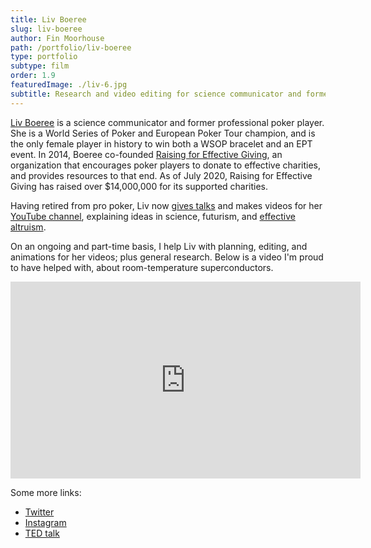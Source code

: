 ```yaml
---
title: Liv Boeree
slug: liv-boeree
author: Fin Moorhouse
path: /portfolio/liv-boeree
type: portfolio
subtype: film
order: 1.9
featuredImage: ./liv-6.jpg
subtitle: Research and video editing for science communicator and former poker pro Liv Boeree.
---
```


[Liv Boeree](https://en.wikipedia.org/wiki/Liv_Boeree) is a science communicator and former professional poker player. She is a World Series of Poker and European Poker Tour champion, and is the only female player in history to win both a WSOP bracelet and an EPT event. In 2014, Boeree co-founded [Raising for Effective Giving](https://reg-charity.org/), an organization that encourages poker players to donate to effective charities, and provides resources to that end. As of July 2020, Raising for Effective Giving has raised over $14,000,000 for its supported charities.

Having retired from pro poker, Liv now [gives talks](https://www.ted.com/talks/liv_boeree_3_lessons_on_decision_making_from_a_poker_champion?language=en) and makes videos for her [YouTube channel](https://www.youtube.com/user/LivBoeree/videos), explaining ideas in science, futurism, and [effective altruism](https://www.effectivealtruism.org/).

On an ongoing and part-time basis, I help Liv with planning, editing, and animations for her videos; plus general research. Below is a video I'm proud to have helped with, about room-temperature superconductors.

<iframe width="560" height="315" src="https://www.youtube.com/embed/kM7J56OxA6w" frameborder="0" allow="accelerometer; autoplay; clipboard-write; encrypted-media; gyroscope; picture-in-picture" allowfullscreen></iframe>

Some more links:
- [Twitter](https://twitter.com/Liv_Boeree)
- [Instagram](https://www.instagram.com/liv_boeree)
- [TED talk](https://www.ted.com/talks/liv_boeree_3_lessons_on_decision_making_from_a_poker_champion)